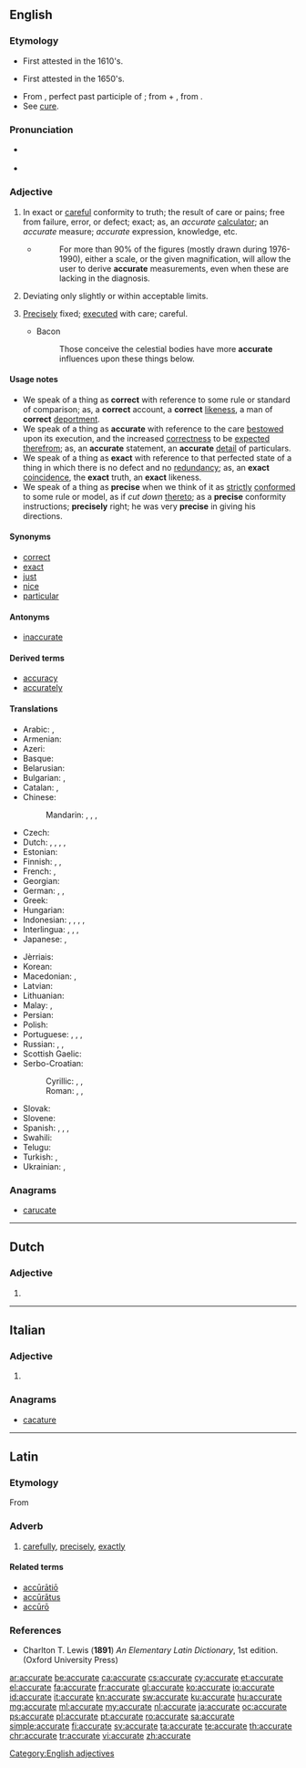 ==English==

===Etymology===
* First attested in the 1610's.
* {{sense|exactness}} First attested in the 1650's.
* From {{etyl|la|en}} {{term/t|la|accūrātus||done with care}}, perfect past participle of {{term/t|la|accūrō||take care of}}; from {{term|ad-||to, towards, at|lang=la}} + {{term/t|la|cūrō||take care}}, from {{term/t|la|cūra||care}}.
* See [[#English|cure]].

===Pronunciation===
* {{a|US}} {{IPA|/ˈæk.jɚ.ɪt/}}
* {{audio|En-us-accurate.ogg|Audio (US)}}

===Adjective===
{{en-adj|er|more}}

# In exact or [[careful]] conformity to truth; the result of care or pains; free from failure, error, or defect; exact; as, an ''accurate'' [[calculator]]; an ''accurate'' measure; ''accurate'' expression, knowledge, etc.
#* {{RQ:Schuster Hepaticae V|x}}
#*: For more than 90% of the figures (mostly drawn during 1976-1990), either a scale, or the given magnification, will allow the user to derive '''accurate''' measurements, even when these are lacking in the diagnosis.
# Deviating only slightly or within acceptable limits.
# {{context|obsolete|lang=en}} [[precisely|Precisely]] fixed; [[executed]] with care; careful.
#* Bacon
#*: Those conceive the celestial bodies have more '''accurate''' influences upon these things below.

====Usage notes====
* We speak of a thing as '''correct''' with reference to some rule or standard of comparison; as, a '''correct''' account, a '''correct''' [[likeness]], a man of '''correct''' [[deportment]].
* We speak of a thing as '''accurate''' with reference to the care [[bestowed]] upon its execution, and the increased [[correctness]] to be [[expected]] [[therefrom]]; as, an '''accurate''' statement, an '''accurate''' [[detail]] of particulars.
* We speak of a thing as '''exact''' with reference to that perfected state of a thing in which there is no defect and no [[redundancy]]; as, an '''exact''' [[coincidence]], the '''exact''' truth, an '''exact''' likeness.
* We speak of a thing as '''precise''' when we think of it as [[strictly]] [[conformed]] to some rule or model, as if ''cut down'' [[thereto]]; as a '''precise''' conformity instructions; '''precisely''' right; he was very '''precise''' in giving his directions.

====Synonyms====
* [[correct]]
* [[exact]]
* [[just]]
* [[nice]]
* [[particular]]

====Antonyms====
* [[inaccurate]]

====Derived terms====
* [[accuracy]]
* [[accurately]]

====Translations====
{{trans-top|exact or careful conformity to truth}}
* Arabic: {{t-|ar|مضبوط|tr=maḍbūṭ}}, {{t+|ar|دقيق|tr=daqīq|sc=Arab}}
* Armenian: {{t-|hy|ճիշտ}}
* Azeri: {{t+|az|dəqiq}}
* Basque: {{t-|eu|doi}}
* Belarusian: {{t-|be|дакладны|tr=dakládny|sc=Cyrl}}
* Bulgarian: {{t+|bg|точен|tr=tóčen|sc=Cyrl}}, {{t+|bg|прецизен|tr=precízen|sc=Cyrl}}
* Catalan: {{t+|ca|exacte}}, {{t+|ca|precís}}
* Chinese:
*: Mandarin: {{t|cmn|正確|sc=Hani}}, {{t+|cmn|正确|tr=zhèngquè|sc=Hani}}, {{t|cmn|準確|sc=Hani}}, {{t+|cmn|准确|tr=zhǔnquè|sc=Hani}}
* Czech: {{t+|cs|přesný|f}}
* Dutch: {{t+|nl|accuraat}}, {{t+|nl|precies}}, {{t+|nl|exact}}, {{t-|nl|trefzeker}}, {{t+|nl|nauwkeurig}}
* Estonian: {{t-|et|täpne}}
* Finnish: {{t+|fi|tarkka}}, {{t+|fi|täsmällinen}}, {{t-|fi|paikkansapitävä}}
* French: {{t+|fr|précis}}, {{t+|fr|exact}}
* Georgian: {{t-|ka|ზუსტი|sc=Geor}}
* German: {{t+|de|genau}}, {{t+|de|präzis}}, {{t+|de|exakt}}
* Greek: {{t+|el|ακριβής|tr=akrivis}}
* Hungarian: {{t+|hu|pontos}}
* Indonesian: {{t+|id|akurat}}, {{t+|id|teliti}}, {{t+|id|tepat}}, {{t+|id|cermat}}, {{t+|id|titis}}
* Interlingua: {{t-|ia|accurate}}, {{t-|ia|precise}}, {{t-|ia|exacte}}, {{t-|ia|juste}}
* Japanese: {{t+|ja|正確|tr=せいかくな, seikaku na|alt=正確な|sc=Jpan}}, {{t+|ja|精密|tr=せいみつな, seimitsu na|alt=精密な|sc=Jpan}}
{{trans-mid}}
* Jèrriais: {{tø|roa-jer|juste}}
* Korean: {{t+|ko|정확하다|tr=jeonghwak-han|alt=정확한|sc=Kore}}
* Macedonian: {{t-|mk|точен|tr=tóčen|sc=Cyrl}}, {{t-|mk|прецизен|tr=précizen|sc=Cyrl}}
* Latvian: {{t-|lv|precīzs}}
* Lithuanian: {{t+|lt|tikslus}}
* Malay: {{t-|ms|tepat}}, {{t-|ms|jitu}}
* Persian: {{t+|fa|دقیق|tr=daqiq|sc=fa-Arab}}
* Polish: {{t+|pl|dokładny}}
* Portuguese: {{t+|pt|preciso|m}}, {{t+|pt|exato|m}}, {{t+|pt|acurado|m}}, {{t+|pt|justo|m}}
* Russian: {{t+|ru|точный|tr=tóčnyj|sc=Cyrl}}, {{t+|ru|правильный|tr=právilʹnyj|sc=Cyrl}}, {{t+|ru|аккуратный|tr=akkurátnyj|sc=Cyrl}} {{qualifier|careful}}
* Scottish Gaelic: {{t-|gd|cinnteach}}
* Serbo-Croatian:
*: Cyrillic: {{t-|sh|точан|sc=Cyrl}}, {{t-|sh|тачан|sc=Cyrl}}, {{t-|sh|прецизан|sc=Cyrl}}
*: Roman: {{t-|sh|točan}}, {{t-|sh|tačan}}, {{t-|sh|precizan}}
* Slovak: {{t-|sk|presný}}
* Slovene: {{t-|sl|natančen}}
* Spanish: {{t+|es|preciso}}, {{t+|es|exacto}}, {{t+|es|justo}}, {{t+|es|correcto}}
* Swahili: {{t+|sw|sanifu}}
* Telugu: {{t-|te|ఖచ్చితమైన|tr=khachchitamaina|sc=Telu}}
* Turkish: {{t+|tr|kesin}}, {{t+|tr|dakik}}
* Ukrainian: {{t+|uk|точний|tr=tóčnyj|sc=Cyrl}}, {{t-|uk|докладний|tr=dokládnyj|sc=Cyrl}}
{{trans-bottom}}

===Anagrams===
* [[carucate#English|carucate]]

[[Category:English adjectives]]

----

==Dutch==

===Adjective===
{{nl-adj-form}}

# {{nl-adj form of|f=infl|accuraat}}

----

==Italian==

===Adjective===
{{head|it|adjective form|g=f-p}}

# {{feminine plural of|accurato|lang=it}}

===Anagrams===
* [[cacature#Italian|cacature]]

----

==Latin==

===Etymology===
From {{term/t|la|accūrātus||elaborate, exact}}

===Adverb===
{{la-adv|accurat|accūrāt|e}}

# [[carefully]], [[precisely]], [[exactly]]

====Related terms====
* [[acuratio|accūrātiō]]
* [[accuratus|accūrātus]]
* [[accuro#Latin|accūrō]]

===References===
* Charlton T. Lewis ('''1891''') ''An Elementary Latin Dictionary'', 1st edition. (Oxford University Press)

[[ar:accurate]]
[[be:accurate]]
[[ca:accurate]]
[[cs:accurate]]
[[cy:accurate]]
[[et:accurate]]
[[el:accurate]]
[[fa:accurate]]
[[fr:accurate]]
[[gl:accurate]]
[[ko:accurate]]
[[io:accurate]]
[[id:accurate]]
[[it:accurate]]
[[kn:accurate]]
[[sw:accurate]]
[[ku:accurate]]
[[hu:accurate]]
[[mg:accurate]]
[[ml:accurate]]
[[my:accurate]]
[[nl:accurate]]
[[ja:accurate]]
[[oc:accurate]]
[[ps:accurate]]
[[pl:accurate]]
[[pt:accurate]]
[[ro:accurate]]
[[sa:accurate]]
[[simple:accurate]]
[[fi:accurate]]
[[sv:accurate]]
[[ta:accurate]]
[[te:accurate]]
[[th:accurate]]
[[chr:accurate]]
[[tr:accurate]]
[[vi:accurate]]
[[zh:accurate]]